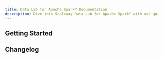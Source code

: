 ```yaml
---
title: Data Lab for Apache Spark™ Documentation
description: Dive into Scaleway Data Lab for Apache Spark™ with our quickstart guides, how-tos, tutorials and more.
---
```


<ProductHeader
   productName="Data Lab for Apache Spark™"
   productLogo="dataLab"
   description="Data Lab for Apache Spark™ is designed to assist data scientists and data engineers perform calculations on a remotely managed Apache Spark infrastructure."
   url="/data-lab/quickstart"
   label="Data Lab for Apache Spark™ Quickstart"
/>

## Getting Started

<Grid>
    <SummaryCard
        title="Quickstart"
        icon="rocket"
        description="Learn how to create, use, manage, and delete a Data Lab for Apache Spark™ in a few steps."
        label="View Quickstart"
        url="/data-lab/quickstart/"
    />
    <SummaryCard
        title="Concepts"
        icon="info"
        description="Core concepts that give you a better understanding of Scaleway Data Lab for Apache Spark™."
        label="View Concepts"
        url="/data-lab/concepts/"
    />
    <SummaryCard
        title="How-tos"
        icon="help-circle-outline"
        description="Check our guides to creating, using, and managing Data Lab for Apache Spark™s and their features."
        label="View How-tos"
        url="/data-lab/how-to/"
    />
</Grid>

## Changelog

<ChangelogList
    productName="data-lab"
    numberOfChanges={3}
/>
